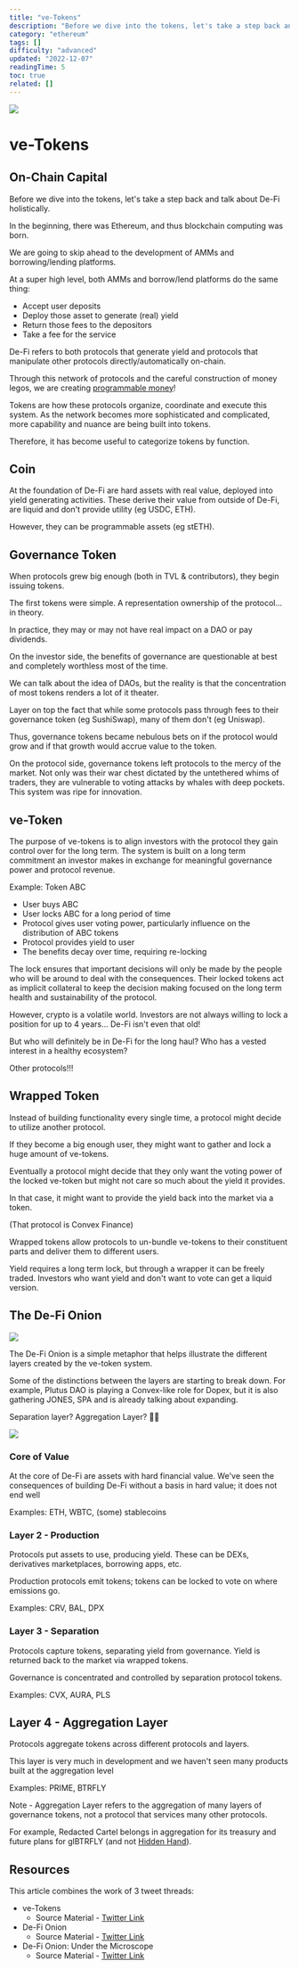 ```yaml
---
title: "ve-Tokens"
description: "Before we dive into the tokens, let's take a step back and talk about De-Fi holistically."
category: "ethereum"
tags: []
difficulty: "advanced"
updated: "2022-12-07"
readingTime: 5
toc: true
related: []
---
```


![](/images/ve-tokens-1.jpeg)

# ve-Tokens

## On-Chain Capital

Before we dive into the tokens, let's take a step back and talk about De-Fi holistically.

In the beginning, there was Ethereum, and thus blockchain computing was born.

We are going to skip ahead to the development of AMMs and borrowing/lending platforms.

At a super high level, both AMMs and borrow/lend platforms do the same thing:

*   Accept user deposits
*   Deploy those asset to generate (real) yield
*   Return those fees to the depositors
*   Take a fee for the service

De-Fi refers to both protocols that generate yield and protocols that manipulate other protocols directly/automatically on-chain.

Through this network of protocols and the careful construction of money legos, we are creating [programmable money](/ethereum/programmable-money)!

Tokens are how these protocols organize, coordinate and execute this system. As the network becomes more sophisticated and complicated, more capability and nuance are being built into tokens.

Therefore, it has become useful to categorize tokens by function.

## Coin

At the foundation of De-Fi are hard assets with real value, deployed into yield generating activities. These derive their value from outside of De-Fi, are liquid and don't provide utility (eg USDC, ETH).

However, they can be programmable assets (eg stETH).

## Governance Token

When protocols grew big enough (both in TVL & contributors), they begin issuing tokens. 

The first tokens were simple. A representation ownership of the protocol... in theory. 

In practice, they may or may not have real impact on a DAO or pay dividends.

On the investor side, the benefits of governance are questionable at best and completely worthless most of the time. 

We can talk about the idea of DAOs, but the reality is that the concentration of most tokens renders a lot of it theater.

Layer on top the fact that while some protocols pass through fees to their governance token (eg SushiSwap), many of them don't (eg Uniswap).

Thus, governance tokens became nebulous bets on if the protocol would grow and if that growth would accrue value to the token.

On the protocol side, governance tokens left protocols to the mercy of the market. Not only was their war chest dictated by the untethered whims of traders, they are vulnerable to voting attacks by whales with deep pockets. This system was ripe for innovation.

## ve-Token

The purpose of ve-tokens is to align investors with the protocol they gain control over for the long term. The system is built on a long term commitment an investor makes in exchange for meaningful governance power and protocol revenue.

Example: Token ABC

*   User buys ABC
*   User locks ABC for a long period of time
*   Protocol gives user voting power, particularly influence on the distribution of ABC tokens
*   Protocol provides yield to user
*   The benefits decay over time, requiring re-locking

The lock ensures that important decisions will only be made by the people who will be around to deal with the consequences. Their locked tokens act as implicit collateral to keep the decision making focused on the long term health and sustainability of the protocol.

However, crypto is a volatile world. Investors are not always willing to lock a position for up to 4 years... De-Fi isn't even that old!

But who will definitely be in De-Fi for the long haul? Who has a vested interest in a healthy ecosystem?

Other protocols!!!

## Wrapped Token

Instead of building functionality every single time, a protocol might decide to utilize another protocol.

If they become a big enough user, they might want to gather and lock a huge amount of ve-tokens.

Eventually a protocol might decide that they only want the voting power of the locked ve-token but might not care so much about the yield it provides.

In that case, it might want to provide the yield back into the market via a token.

(That protocol is Convex Finance)

Wrapped tokens allow protocols to un-bundle ve-tokens to their constituent parts and deliver them to different users.

Yield requires a long term lock, but through a wrapper it can be freely traded. Investors who want yield and don't want to vote can get a liquid version.

## The De-Fi Onion

![](/images/ve-tokens-2.jpeg)

The De-Fi Onion is a simple metaphor that helps illustrate the different layers created by the ve-token system.

Some of the distinctions between the layers are starting to break down. For example, Plutus DAO is playing a Convex-like role for Dopex, but it is also gathering JONES, SPA and is already talking about expanding.

Separation layer? Aggregation Layer? 🤷‍♂️

![](/images/ve-tokens-3.jpeg)

### Core of Value

At the core of De-Fi are assets with hard financial value. We've seen the consequences of building De-Fi without a basis in hard value; it does not end well 

Examples: ETH, WBTC, (some) stablecoins

### Layer 2 - Production

Protocols put assets to use, producing yield. These can be DEXs, derivatives marketplaces, borrowing apps, etc.

Production protocols emit tokens; tokens can be locked to vote on where emissions go.

Examples: CRV, BAL, DPX

### Layer 3 - Separation 

Protocols capture tokens, separating yield from governance. Yield is returned back to the market via wrapped tokens. 

Governance is concentrated and controlled by separation protocol tokens. 

Examples: CVX, AURA, PLS

## Layer 4 - Aggregation Layer 

Protocols aggregate tokens across different protocols and layers. 

This layer is very much in development and we haven't seen many products built at the aggregation level 

Examples: PRIME, BTRFLY

Note - Aggregation Layer refers to the aggregation of many layers of governance tokens, not a protocol that services many other protocols. 

For example, Redacted Cartel belongs in aggregation for its treasury and future plans for glBTRFLY (and not [Hidden Hand](https://hiddenhand.finance/)).

## Resources

This article combines the work of 3 tweet threads:

*   ve-Tokens
    *   Source Material - [Twitter Link](https://twitter.com/logarithmicrex/status/1543330112900239360)
*   De-Fi Onion
    *   Source Material - [Twitter Link](https://twitter.com/logarithmicrex/status/1539779636803997696)
*   De-Fi Onion: Under the Microscope
    *   Source Material - [Twitter Link](https://twitter.com/logarithmicrex/status/1540424163713642496)
